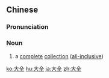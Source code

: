 ==Chinese==
{{zh-forms}}

===Pronunciation===
{{zh-pron
|m=dàquán
|cat=n
}}

===Noun===
{{zh-noun}}

# a [[complete]] [[collection]] ([[all-inclusive]])

[[ko:大全]]
[[hu:大全]]
[[ja:大全]]
[[zh:大全]]